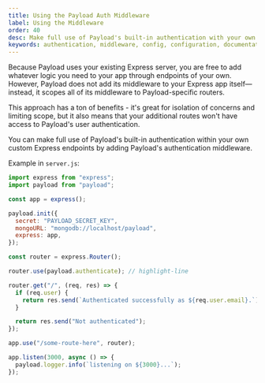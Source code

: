 ```yaml
---
title: Using the Payload Auth Middleware
label: Using the Middleware
order: 40
desc: Make full use of Payload's built-in authentication with your own custom Express endpoints by adding Payload's authentication middleware.
keywords: authentication, middleware, config, configuration, documentation, Content Management System, cms, headless, javascript, node, react, express
---
```


Because Payload uses your existing Express server, you are free to add whatever logic you need to your app through endpoints of your own. However, Payload does not add its middleware to your Express app itself—instead, it scopes all of its middleware to Payload-specific routers.

This approach has a ton of benefits - it's great for isolation of concerns and limiting scope, but it also means that your additional routes won't have access to Payload's user authentication.

<Banner type="success">
  You can make full use of Payload's built-in authentication within your own
  custom Express endpoints by adding Payload's authentication middleware.
</Banner>

Example in `server.js`:

```js
import express from "express";
import payload from "payload";

const app = express();

payload.init({
  secret: "PAYLOAD_SECRET_KEY",
  mongoURL: "mongodb://localhost/payload",
  express: app,
});

const router = express.Router();

router.use(payload.authenticate); // highlight-line

router.get("/", (req, res) => {
  if (req.user) {
    return res.send(`Authenticated successfully as ${req.user.email}.`);
  }

  return res.send("Not authenticated");
});

app.use("/some-route-here", router);

app.listen(3000, async () => {
  payload.logger.info(`listening on ${3000}...`);
});
```
